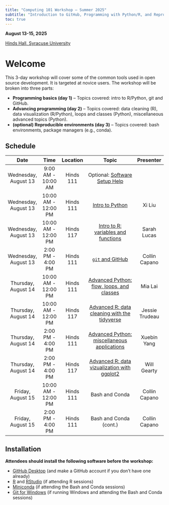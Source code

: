 ```yaml
---
title: "Computing 101 Workshop – Summer 2025"
subtitle: "Introduction to GitHub, Programming with Python/R, and Reproducible Environments with Bash and Conda"
toc: true
---
```


**August 13-15, 2025**

[Hinds Hall, Syracuse University](https://maps.app.goo.gl/x9dpAmJCGJ5RemUVA)

# Welcome

This 3-day workshop will cover some of the common tools used in open source development. It is targeted at novice users. The workshop will be broken into three parts:

 - **Programming basics (day 1)** – Topics covered: intro to R/Python, git and GitHub.
 - **Advancing programming (day 2)** – Topics covered:  data cleaning (R), data visualization (R/Python), loops and classes (Python), miscellaneous advanced topics (Python).
 - **(optional) Reproducible environments (day 3)** – Topics covered: bash environments, package managers (e.g., conda).

## Schedule

| Date                | Time                | Location  | Topic                                                                                    | Presenter       |
|:-------------------:|:-------------------:|:---------:|:----------------------------------------------------------------------------------------:|:---------------:|
| Wednesday, August 13| 9:00 AM - 10:00 AM  | Hinds 111 | Optional: [Software Setup Help](#installation)                                           |                 |
| Wednesday, August 13| 10:00 AM - 12:00 PM | Hinds 111 | [Intro to Python](02_python/python-intro/index.qmd)                                            | Xi Liu     |
| Wednesday, August 13| 10:00 AM - 12:00 PM | Hinds 117 | [Intro to R: variables and functions](01_r/r-intro.qmd)                                  | Sarah Lucas     |
| Wednesday, August 13| 2:00 PM - 4:00 PM   | Hinds 111 | [`git` and GitHub](03_github/index.qmd)                                                  | Collin Capano   |
| Thursday, August 14 | 10:00 AM - 12:00 PM | Hinds 111 | [Advanced Python: flow, loops, and classes](02_python/python-flow-loops-classes.qmd)                   | Mia Lai    |
| Thursday, August 14 | 10:00 AM - 12:00 PM | Hinds 117 | [Advanced R: data cleaning with the tidyverse](01_r/r-tidydata.qmd)                      | Jessie Trudeau  |
| Thursday, August 14 | 2:00 PM - 4:00 PM   | Hinds 111 | [Advanced Python: miscellaneous applications](02_python/python-apps/index.qmd)                 | Xuebin Yang     |
| Thursday, August 14 | 2:00 PM - 4:00 PM   | Hinds 117 | [Advanced R: data vizualization with ggplot2](01_r/r-plotting.qmd)                       | Will Gearty     |
| Friday, August 15   | 10:00 AM - 12:00 PM | Hinds 111 | Bash and Conda                                                                           | Collin Capano   |
| Friday, August 15   | 2:00 PM - 4:00 PM   | Hinds 111 | Bash and Conda (cont.)                                                                   | Collin Capano   |

## Installation

**Attendees should install the following software before the workshop:**

- [GitHub Desktop](https://desktop.github.com/download/) (and make a GitHub account if you don't have one already)
- [R](https://cloud.r-project.org/) and [RStudio](https://posit.co/download/rstudio-desktop/) (if attending R sessions)
- [Miniconda](https://www.anaconda.com/docs/getting-started/miniconda/install) (if attending the Bash and Conda sessions)
- [Git for Windows](https://gitforwindows.org/) (if running Windows and attending the Bash and Conda sessions)
